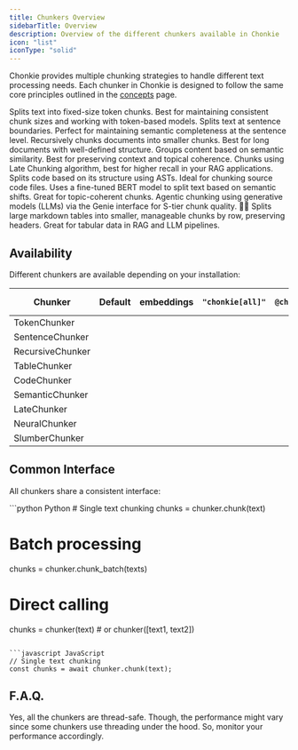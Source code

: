 ```yaml
---
title: Chunkers Overview
sidebarTitle: Overview
description: Overview of the different chunkers available in Chonkie
icon: "list"
iconType: "solid"
---
```


Chonkie provides multiple chunking strategies to handle different text processing needs. Each chunker in Chonkie is designed to follow the same core principles outlined in the [concepts](/common/concepts) page.

<CardGroup cols={2}>
  <Card title="TokenChunker" icon="scissors" href="/oss/chunkers/token-chunker">
    Splits text into fixed-size token chunks. Best for maintaining consistent
    chunk sizes and working with token-based models.
  </Card>
  <Card
    title="SentenceChunker"
    icon="align-left"
    href="/oss/chunkers/sentence-chunker"
  >
    Splits text at sentence boundaries. Perfect for maintaining semantic
    completeness at the sentence level.
  </Card>
  <Card
    title="RecursiveChunker"
    icon="chart-tree-map"
    href="/oss/chunkers/recursive-chunker"
  >
    Recursively chunks documents into smaller chunks. Best for long documents
    with well-defined structure.
  </Card>
  <Card
    title="SemanticChunker"
    icon="magnet"
    href="/oss/chunkers/semantic-chunker"
  >
    Groups content based on semantic similarity. Best for preserving context and
    topical coherence.
  </Card>
  <Card title="LateChunker" icon="clock" href="/oss/chunkers/late-chunker">
    Chunks using Late Chunking algorithm, best for higher recall in your RAG
    applications.
  </Card>
  <Card title="CodeChunker" icon="laptop" href="/oss/chunkers/code-chunker">
    Splits code based on its structure using ASTs. Ideal for chunking source
    code files.
  </Card>
  <Card title="NeuralChunker" icon="brain" href="/oss/chunkers/neural-chunker">
    Uses a fine-tuned BERT model to split text based on semantic shifts. Great
    for topic-coherent chunks.
  </Card>
  <Card
    title="SlumberChunker"
    icon="wand-magic-sparkles"
    href="/oss/chunkers/slumber-chunker"
  >
    Agentic chunking using generative models (LLMs) via the Genie interface for
    S-tier chunk quality. 🦛🧞
  </Card>
  <Card
    title="TableChunker"
    icon="table-cells"
    href="/oss/chunkers/table-chunker"
  >
    Splits large markdown tables into smaller, manageable chunks by row,
    preserving headers. Great for tabular data in RAG and LLM pipelines.
  </Card>
</CardGroup>

## Availability

Different chunkers are available depending on your installation:

| Chunker          |                        Default                         |                       embeddings                       |                    `"chonkie[all]"`                    |                   `@chonkiejs/core`                    |                          API Chunking                           |
| ---------------- | :----------------------------------------------------: | :----------------------------------------------------: | :----------------------------------------------------: | :----------------------------------------------------: | :----------------------------------------------------: |
| TokenChunker     | <Icon icon="check" color="#005c00" iconType="solid" /> | <Icon icon="check" color="#005c00" iconType="solid" /> | <Icon icon="check" color="#005c00" iconType="solid" /> | <Icon icon="check" color="#005c00" iconType="solid" /> | <Icon icon="check" color="#005c00" iconType="solid" /> |
| SentenceChunker  | <Icon icon="check" color="#005c00" iconType="solid" /> | <Icon icon="check" color="#005c00" iconType="solid" /> | <Icon icon="check" color="#005c00" iconType="solid" /> |   <Icon icon="x" color="#ff0000" iconType="solid" />   | <Icon icon="check" color="#005c00" iconType="solid" /> |
| RecursiveChunker | <Icon icon="check" color="#005c00" iconType="solid" /> | <Icon icon="check" color="#005c00" iconType="solid" /> | <Icon icon="check" color="#005c00" iconType="solid" /> | <Icon icon="check" color="#005c00" iconType="solid" /> | <Icon icon="check" color="#005c00" iconType="solid" /> |
| TableChunker     | <Icon icon="check" color="#005c00" iconType="solid" /> | <Icon icon="check" color="#005c00" iconType="solid" /> | <Icon icon="check" color="#005c00" iconType="solid" /> |   <Icon icon="x" color="#ff0000" iconType="solid" />   | <Icon icon="check" color="#005c00" iconType="solid" /> |
| CodeChunker      |   <Icon icon="x" color="#ff0000" iconType="solid" />   | <Icon icon="check" color="#005c00" iconType="solid" /> | <Icon icon="check" color="#005c00" iconType="solid" /> |   <Icon icon="x" color="#ff0000" iconType="solid" />   | <Icon icon="check" color="#005c00" iconType="solid" /> |
| SemanticChunker  |   <Icon icon="x" color="#ff0000" iconType="solid" />   | <Icon icon="check" color="#005c00" iconType="solid" /> | <Icon icon="check" color="#005c00" iconType="solid" /> |   <Icon icon="x" color="#ff0000" iconType="solid" />   | <Icon icon="check" color="#005c00" iconType="solid" /> |
| LateChunker      |   <Icon icon="x" color="#ff0000" iconType="solid" />   | <Icon icon="check" color="#005c00" iconType="solid" /> | <Icon icon="check" color="#005c00" iconType="solid" /> |   <Icon icon="x" color="#ff0000" iconType="solid" />   | <Icon icon="check" color="#005c00" iconType="solid" /> |
| NeuralChunker    |   <Icon icon="x" color="#ff0000" iconType="solid" />   | <Icon icon="check" color="#005c00" iconType="solid" /> | <Icon icon="check" color="#005c00" iconType="solid" /> |   <Icon icon="x" color="#ff0000" iconType="solid" />   | <Icon icon="check" color="#005c00" iconType="solid" /> |
| SlumberChunker   |   <Icon icon="x" color="#ff0000" iconType="solid" />   | <Icon icon="check" color="#005c00" iconType="solid" /> | <Icon icon="check" color="#005c00" iconType="solid" /> |   <Icon icon="x" color="#ff0000" iconType="solid" />   | <Icon icon="check" color="#005c00" iconType="solid" /> |

## Common Interface

All chunkers share a consistent interface:

<CodeGroup>
```python Python
# Single text chunking
chunks = chunker.chunk(text)

# Batch processing
chunks = chunker.chunk_batch(texts)

# Direct calling
chunks = chunker(text)  # or chunker([text1, text2])
```

```javascript JavaScript
// Single text chunking
const chunks = await chunker.chunk(text);
```

</CodeGroup>

## F.A.Q.

<AccordionGroup>
  <Accordion title="Are all the chunkers thread-safe?" icon="reel">
    Yes, all the chunkers are thread-safe. Though, the performance might vary
    since some chunkers use threading under the hood. So, monitor your
    performance accordingly.
  </Accordion>
</AccordionGroup>
